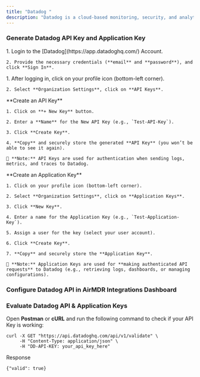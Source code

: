 ```yaml
---
title: "Datadog "
description: "Datadog is a cloud-based monitoring, security, and analytics platform that provides real-time visibility into applications, infrastructure, logs, and security metrics. It helps organizations detect issues, optimize performance, and enhance security."
---
```


### Generate Datadog API Key and Application Key

<Steps>
  <Step title="Step 1">
    1. Login to the [Datadog](https://app.datadoghq.com/) Account.

    2. Provide the necessary credentials (**email** and **password**), and click **Sign In**.
  </Step>

  <Step title="Step 2">
    1. After logging in, click on your profile icon (bottom-left corner).

    2. Select **Organization Settings**, click on **API Keys**.
  </Step>

  <Step title="Step 3">
    **Create an API Key**

    1. Click on **+ New Key** button.

    2. Enter a **Name** for the New API Key (e.g., `Test-API-Key`).

    3. Click **Create Key**.

    4. **Copy** and securely store the generated **API Key** (you won’t be able to see it again).

    📌 **Note:** API Keys are used for authentication when sending logs, metrics, and traces to Datadog.
  </Step>

  <Step title="Step 4">
    **Create an Application Key**

    1. Click on your profile icon (bottom-left corner).

    2. Select **Organization Settings**, click on **Application Keys**.

    3. Click **New Key**.

    4. Enter a name for the Application Key (e.g., `Test-Application-Key`).

    5. Assign a user for the key (select your user account).

    6. Click **Create Key**.

    7. **Copy** and securely store the **Application Key**.

    📌 **Note:** Application Keys are used for **making authenticated API requests** to Datadog (e.g., retrieving logs, dashboards, or managing configurations).
  </Step>
</Steps>

### Configure Datadog API in AirMDR Integrations Dashboard



### Evaluate Datadog API & Application Keys

Open **Postman** or **cURL** and run the following command to check if your API Key is working:

```
curl -X GET "https://api.datadoghq.com/api/v1/validate" \
     -H "Content-Type: application/json" \
     -H "DD-API-KEY: your_api_key_here"
```

Response

```
{"valid": true}
```
